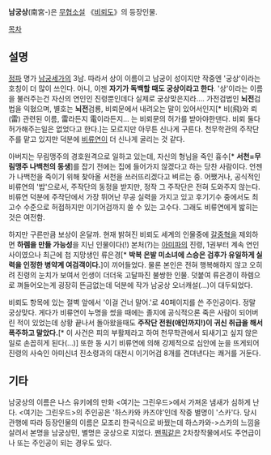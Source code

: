 '''남궁상'''(南宮-)은 [[무협소설]] 《[[비뢰도]]》의 등장인물.

[[목차]]
== 설명 ==
[[정파]] 명가 [[남궁세가]]의 3남. 따라서 상이 이름이고 남궁이 성이지만 작중엔 '궁상'이라는 호칭이 더 많이 쓰인다. 아니, 이젠 '''자기가 독백할 때도 궁상이라고 한다'''. '상'이라는 이름을 불러주는건 자신의 연인인 진령뿐인데다 실제로 궁상맞은지라…. 가전검법인 '''뇌전'''검법을 익혔으며, 별호는 '''뇌전'''검룡, 비뢰문에서 내려오는 말이 있어서인지[* 비(飛)와 뢰(雷) 관련된 이름, 雷라든지 電이라든지… 는 비뢰문의 허가를 받아야한댄다. 비뢰 둘다 허가해주는일은 없었다고 한다.]는 모르지만 아무튼 신나게 구른다. 천무학관의 주작단주를 맡고 있지만 덕분에 [[비류연]]이 더 신나게 굴리는 것 같다. 

아버지는 무림맹주의 경호원격으로 일하고 있는데, 자신의 형님을 죽인 흉수[* '''서천=무림맹주 나백천의 동생''']를 잡기 전에는 집에 들어가지 않겠다고 하는 당찬 사람이다. 언젠가 나백천을 죽이기 위해 찾아올 서천을 쓰러뜨리겠다고 벼르는 중. 어쨌거나, 공식적인 비류연의 '밥'으로서, 주작단의 동정을 받지만, 정작 그 주작단은 전혀 도와주지 않는다. 비류연 덕분에 주작단에서 가장 뛰어난 무공 실력을 가지고 있고 후기기수 중에서도 최고수 수준으로 허접하지만 이기어검까지 쓸 수 있는 고수다. 그래도 비류연에게 밟히는 것은 여전함.

하지만 구른만큼 보상이 온달까. 현재 밝혀진 비뢰도 세계의 인물중에 [[갈중혁]]을 제외하면 '''하렘을 만들 가능성'''을 지닌 인물이다(!) 본처(?)는 [[아미파]]의 진령, 1권부터 계속 연인사이였으나 최근에 첩 지망생인 류은경[* '''박복 은발 미소녀에 스승은 검후가 유일하게 실력을 인정한 병약계 여검객이다.''']이 끼어들었다. 물론 본인은 전혀 행복해하지 않고 오히려 진령의 눈치가 보여서 인생이 더더욱 고달파진 불쌍한 인물. 덧붙여 류은경이 하렘으로 껴들어오는게 굉장히 뜬금없는데 덕분에 작가 남궁상 오너캐설(…)이 대두되었다.

비뢰도 항목에 있는 절벽 앞에서 '이걸 건너 말어.'로 40페이지를 쓴 주인공이다. 정말 궁상맞다. 게다가 비류연이 누명을 썼을 때에는 졸지에 공식적으론 죽은 사람이 되어버린 적이 있었는데 상황 끝나서 돌아왔을때도  '''주작단 전원(애인까지!)이 귀신 취급을 해서 폭주하고 말았다.'''[* 이 사건은 피의 부활제라고 하여 천무학관에서 되새기고 싶지 않은일로 손꼽히게 된다(…)] 또한 동 시기 비류연에 의해 강제적으로 심안에 눈을 뜨게되어 진령의 사숙인 아미신녀 진소령과의 대전시 이기어검 8개를 견뎌낸다는 쾌거를 거둔다.

== 기타 ==
남궁상의 이름은 나스 유키에의 만화 <여기는 그린우드>에서 가져온 냄새가 심하게 난다. <여기는 그린우드>의 주인공은 '하스카와 카즈야'인데 작중 별명이 '스카'다. 당시 관행에 따라 등장인물의 이름은 모조리 한국식으로 바꿨는데 하스카와->스카의 느낌을 살려서 본명을 남궁상민, 별명은 궁상으로 지었다. [[팬픽]]같은 2차창작물에서도 주연급이나 또는 주인공이 되는 경우도 있다.
